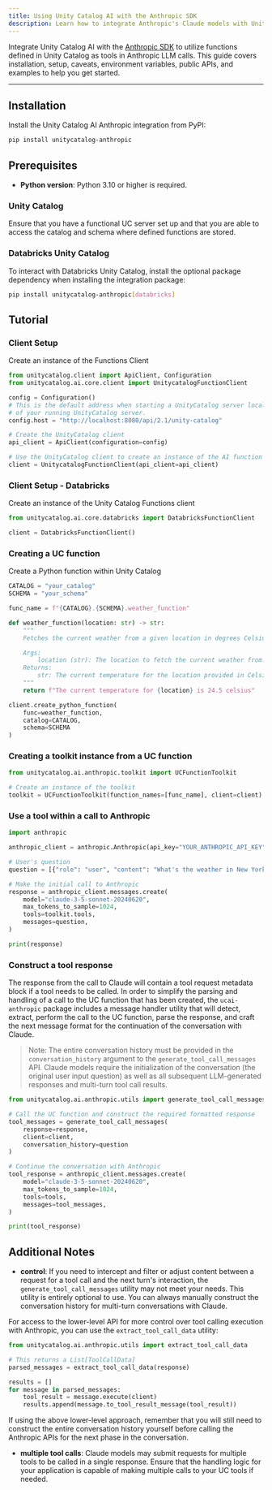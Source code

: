 ```yaml
---
title: Using Unity Catalog AI with the Anthropic SDK
description: Learn how to integrate Anthropic's Claude models with Unity Catalog to build powerful AI applications, including function calling, tool usage, and advanced prompt engineering.
---
```


Integrate Unity Catalog AI with the [Anthropic SDK](https://docs.anthropic.com/en/api/client-sdks) to utilize functions defined in Unity Catalog as tools in Anthropic LLM calls. This guide covers installation, setup, caveats, environment variables, public APIs, and examples to help you get started.

---

## Installation

Install the Unity Catalog AI Anthropic integration from PyPI:

```sh
pip install unitycatalog-anthropic
```

## Prerequisites

- **Python version**: Python 3.10 or higher is required.

### Unity Catalog

Ensure that you have a functional UC server set up and that you are able to access the catalog and schema where defined functions are stored.

### Databricks Unity Catalog

To interact with Databricks Unity Catalog, install the optional package dependency when installing the integration package:

```sh
pip install unitycatalog-anthropic[databricks]
```

## Tutorial

### Client Setup

Create an instance of the Functions Client

```python
from unitycatalog.client import ApiClient, Configuration
from unitycatalog.ai.core.client import UnitycatalogFunctionClient

config = Configuration()
# This is the default address when starting a UnityCatalog server locally. Update this to the uri
# of your running UnityCatalog server.
config.host = "http://localhost:8080/api/2.1/unity-catalog"

# Create the UnityCatalog client
api_client = ApiClient(configuration=config)

# Use the UnityCatalog client to create an instance of the AI function client
client = UnitycatalogFunctionClient(api_client=api_client)
```

### Client Setup - Databricks

Create an instance of the Unity Catalog Functions client

```python
from unitycatalog.ai.core.databricks import DatabricksFunctionClient

client = DatabricksFunctionClient()
```

### Creating a UC function

Create a Python function within Unity Catalog

```python
CATALOG = "your_catalog"
SCHEMA = "your_schema"

func_name = f"{CATALOG}.{SCHEMA}.weather_function"

def weather_function(location: str) -> str:
    """
    Fetches the current weather from a given location in degrees Celsius.

    Args:
        location (str): The location to fetch the current weather from.
    Returns:
        str: The current temperature for the location provided in Celsius.
    """
    return f"The current temperature for {location} is 24.5 celsius"

client.create_python_function(
    func=weather_function,
    catalog=CATALOG,
    schema=SCHEMA
)
```

### Creating a toolkit instance from a UC function

```python
from unitycatalog.ai.anthropic.toolkit import UCFunctionToolkit

# Create an instance of the toolkit
toolkit = UCFunctionToolkit(function_names=[func_name], client=client)
```

### Use a tool within a call to Anthropic

```python
import anthropic

anthropic_client = anthropic.Anthropic(api_key="YOUR_ANTHROPIC_API_KEY")

# User's question
question = [{"role": "user", "content": "What's the weather in New York City?"}]

# Make the initial call to Anthropic
response = anthropic_client.messages.create(
    model="claude-3-5-sonnet-20240620",
    max_tokens_to_sample=1024,
    tools=toolkit.tools,
    messages=question,
)

print(response)
```

### Construct a tool response

The response from the call to Claude will contain a tool request metadata block if a tool needs to be called. In order to simplify the parsing and handling of a call to the UC function that has been created, the `ucai-anthropic` package includes a message handler utility that will detect, extract, perform the call to the UC function, parse the response, and craft the next message format for the continuation of the conversation with Claude.

> Note: The entire conversation history must be provided in the `conversation_history` argument to the `generate_tool_call_messages` API. Claude models require the initialization of the conversation (the original user input question) as well as all subsequent LLM-generated responses and multi-turn tool call results.

```python
from unitycatalog.ai.anthropic.utils import generate_tool_call_messages

# Call the UC function and construct the required formatted response
tool_messages = generate_tool_call_messages(
    response=response,
    client=client,
    conversation_history=question
)

# Continue the conversation with Anthropic
tool_response = anthropic_client.messages.create(
    model="claude-3-5-sonnet-20240620",
    max_tokens_to_sample=1024,
    tools=tools,
    messages=tool_messages,
)

print(tool_response)
```

## Additional Notes

- **control**: If you need to intercept and filter or adjust content between a request for a tool call and the next turn's interaction, the `generate_tool_call_messages` utility may not meet your needs. This utility is entirely optional to use. You can always manually construct the conversation history for multi-turn conversations with Claude.

For access to the lower-level API for more control over tool calling execution with Anthropic, you can use the `extract_tool_call_data` utility:

```python
from unitycatalog.ai.anthropic.utils import extract_tool_call_data

# This returns a List[ToolCallData]
parsed_messages = extract_tool_call_data(response)

results = []
for message in parsed_messages:
    tool_result = message.execute(client)
    results.append(message.to_tool_result_message(tool_result))
```

If using the above lower-level approach, remember that you will still need to construct the entire conversation history yourself before calling the Anthropic APIs for the next phase in the conversation.

- **multiple tool calls**: Claude models may submit requests for multiple tools to be called in a single response. Ensure that the handling logic for your application is capable of making multiple calls to your UC tools if needed.
